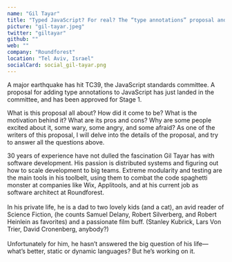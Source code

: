 ```yaml
---
name: "Gil Tayar"
title: "Typed JavaScript? For real? The “type annotations” proposal and what it’s all about"
picture: "gil-tayar.jpeg"
twitter: "giltayar"
github: ""
web: ""
company: "Roundforest"
location: "Tel Aviv, Israel"
socialCard: social_gil-tayar.png
---
```



<Youtube
  src="SdV9Xy0E4CM"
  title="Typed JavaScript? For real? The “type annotations” proposal and what it’s all about"
/>

<Tweet
  title="Sketchnotes from the talk of Gil Tayar at JSConf Budapest 2022"
  id="1532328346243284992"
/>

<Flickr
  title="Gil Tayar at JSConf Budapest 2022"
  href="https://www.flickr.com/photos/jsconfbp/albums/72177720299692593"
  image="https://live.staticflickr.com/65535/52134974882_be12a4524d_c.jpg"
/>

A major earthquake has hit TC39, the JavaScript standards committee. A proposal for adding type annotations to
JavaScript has just landed in the committee, and has been approved for Stage 1.


What is this proposal all about?
How did it come to be? What is the motivation behind it? What are its pros and cons? Why are some people excited about it, some wary, some angry, and some afraid?
As one of the writers of this proposal, I will delve into the details of the proposal, and try to answer all the questions above.


<p>
  30 years of experience have not dulled the fascination Gil Tayar has with software development. His passion is distributed systems and figuring out how to scale development to big teams. Extreme modularity and testing are the main tools in his toolbelt, using them to combat the code spaghetti monster at companies like Wix, Applitools, and at his current job as software architect at Roundforest.
  <br /><br />
  In his private life, he is a dad to two lovely kids (and a cat), an avid reader of Science Fiction, (he counts Samuel Delany, Robert Silverberg, and Robert Heinlein as favorites) and a passionate film buff. (Stanley Kubrick, Lars Von Trier, David Cronenberg, anybody?)
<br /><br />
  Unfortunately for him, he hasn’t answered the big question of his life—what’s better, static or dynamic languages? But he’s working on it.
</p>
